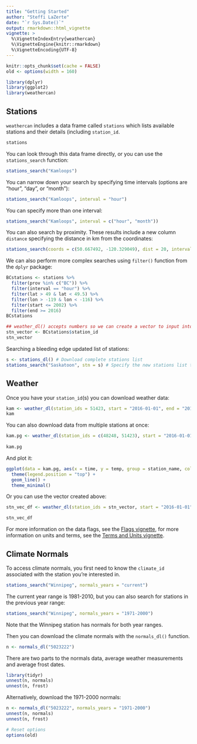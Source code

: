 ```yaml
---
title: "Getting Started"
author: "Steffi LaZerte"
date: "`r Sys.Date()`"
output: rmarkdown::html_vignette
vignette: >
  %\VignetteIndexEntry{weathercan}
  %\VignetteEngine{knitr::rmarkdown}
  %\VignetteEncoding{UTF-8}
---
```


```r
knitr::opts_chunk$set(cache = FALSE)
old <- options(width = 160)
```


```r
library(dplyr)
library(ggplot2)
library(weathercan)
```


## Stations

`weathercan` includes a data frame called `stations` which lists available stations and their details (including `station_id`.

```r
stations
```

You can look through this data frame directly, or you can use the `stations_search` function:

```r
stations_search("Kamloops")
```

You can narrow down your search by specifying time intervals (options are "hour", "day", or "month"):

```r
stations_search("Kamloops", interval = "hour")
```

You can specify more than one interval:

```r
stations_search("Kamloops", interval = c("hour", "month"))
```


You can also search by proximity. These results include a new column `distance` specifying the distance in km from the coordinates:

```r
stations_search(coords = c(50.667492, -120.329049), dist = 20, interval = "hour")
```

We can also perform more complex searches using `filter()` function from the `dplyr` package:
```r
BCstations <- stations %>%
  filter(prov %in% c("BC")) %>%
  filter(interval == "hour") %>%
  filter(lat > 49 & lat < 49.5) %>%
  filter(lon > -119 & lon < -116) %>%
  filter(start <= 2002) %>%
  filter(end >= 2016)
BCstations

## weather_dl() accepts numbers so we can create a vector to input into weather:
stn_vector <- BCstations$station_id 
stn_vector
```

Searching a bleeding edge updated list of stations:

```r
s <- stations_dl() # Download complete stations list
stations_search("Saskatoon", stn = s) # Specify the new stations list to search
```


## Weather

Once you have your `station_id`(s) you can download weather data:

```r
kam <- weather_dl(station_ids = 51423, start = "2016-01-01", end = "2016-02-15")
kam
```

You can also download data from multiple stations at once:

```r
kam.pg <- weather_dl(station_ids = c(48248, 51423), start = "2016-01-01", end = "2016-02-15")
                    
kam.pg
```


And plot it:

```r
ggplot(data = kam.pg, aes(x = time, y = temp, group = station_name, colour = station_name)) +
  theme(legend.position = "top") +
  geom_line() +
  theme_minimal()
```

Or you can use the vector created above: 

```r
stn_vec_df <- weather_dl(station_ids = stn_vector, start = "2016-01-01", end = "2016-02-15")

stn_vec_df
```

For more information on the data flags, see the [Flags vignette](flags.html), for more information on units and terms, see the [Terms and Units vignette](glossary.html).

## Climate Normals

To access climate normals, you first need to know the `climate_id` associated with the station you're interested in.

```r
stations_search("Winnipeg", normals_years = "current")
```

The current year range is 1981-2010, but you can also search for stations in the
previous year range:

```r
stations_search("Winnipeg", normals_years = "1971-2000")
```

Note that the Winnipeg station has normals for both year ranges.

Then you can download the climate normals with the `normals_dl()` function.

```r
n <- normals_dl("5023222")
```

There are two parts to the normals data, average weather measurements and average frost dates.

```r
library(tidyr)
unnest(n, normals)
unnest(n, frost)
```


Alternatively, download the 1971-2000 normals:

```r
n <- normals_dl("5023222", normals_years = "1971-2000")
unnest(n, normals)
unnest(n, frost)
```





```r
# Reset options
options(old)
```
